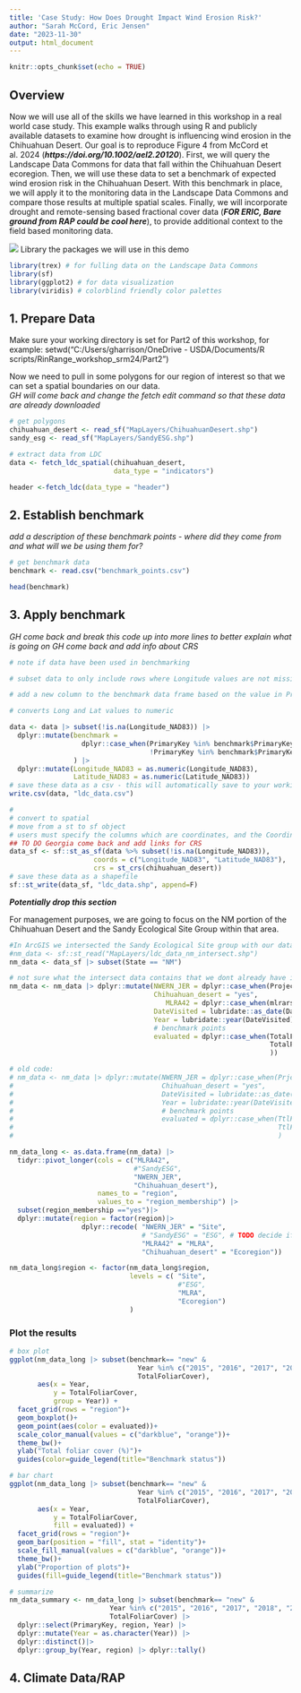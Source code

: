 ---
title: 'Case Study: How Does Drought Impact Wind Erosion Risk?'
author: "Sarah McCord, Eric Jensen"
date: "2023-11-30"
output: html_document
---

```{r setup, include=FALSE}
knitr::opts_chunk$set(echo = TRUE)
```

## Overview

Now we will use all of the skills we have learned in this workshop in a real world case study. This example walks through using R and publicly available datasets to examine how drought is influencing wind erosion in the Chihuahuan Desert. Our goal is to reproduce Figure 4 from McCord et al. 2024 (***https://doi.org/10.1002/ael2.20120***). First, we will query the Landscape Data Commons for data that fall within the Chihuahuan Desert ecoregion. Then, we will use these data to set a benchmark of expected wind erosion risk in the Chihuahuan Desert. With this benchmark in place, we will apply it to the monitoring data in the Landscape Data Commons and compare those results at multiple spatial scales. Finally, we will incorporate drought and remote-sensing based fractional cover data (***FOR ERIC, Bare ground from RAP could be cool here***), to provide additional context to the field based monitoring data.

![](images/figure_4.jpg)
Library the packages we will use in this demo
```{r}
library(trex) # for fulling data on the Landscape Data Commons
library(sf) 
library(ggplot2) # for data visualization
library(viridis) # colorblind friendly color palettes
```

## 1. Prepare Data
Make sure your working directory is set for Part2 of this workshop, for example: setwd("C:/Users/gharrison/OneDrive - USDA/Documents/R scripts/RinRange_workshop_srm24/Part2")

Now we need to pull in some polygons for our region of interest so that we can set a spatial boundaries on our data.  
*GH will come back and change the fetch edit command so that these data are already downloaded*
```{r}
# get polygons
chihuahuan_desert <- read_sf("MapLayers/ChihuahuanDesert.shp")
sandy_esg <- read_sf("MapLayers/SandyESG.shp")

# extract data from LDC
data <- fetch_ldc_spatial(chihuahuan_desert,
                          data_type = "indicators")

header <-fetch_ldc(data_type = "header")
```

## 2. Establish benchmark
*add a description of these benchmark points - where did they come from and what will we be using them for?*
``` {r}
# get benchmark data
benchmark <- read.csv("benchmark_points.csv")

head(benchmark)
```

## 3. Apply benchmark
*GH come back and break this code up into more lines to better explain what is going on*
*GH come back and add info about CRS*
``` {r}
# note if data have been used in benchmarking

# subset data to only include rows where Longitude values are not missing 

# add a new column to the benchmark data frame based on the value in PrimaryKey Key values. If PrimaryKey are in the benchmark dataset, then value is set to "benchmark", otherwise they value is set to 'new'

# converts Long and Lat values to numeric

data <- data |> subset(!is.na(Longitude_NAD83)) |> 
  dplyr::mutate(benchmark =
                  dplyr::case_when(PrimaryKey %in% benchmark$PrimaryKey~ "benchmark",
                                   !PrimaryKey %in% benchmark$PrimaryKey~ "new")
                ) |> 
  dplyr::mutate(Longitude_NAD83 = as.numeric(Longitude_NAD83),
                Latitude_NAD83 = as.numeric(Latitude_NAD83)) 
# save these data as a csv - this will automatically save to your working directory
write.csv(data, "ldc_data.csv")

#
# convert to spatial
# move from a st to sf object
# users must specify the columns which are coordinates, and the Coordinate reference system
## TO DO Georgia come back and add links for CRS
data_sf <- sf::st_as_sf(data %>% subset(!is.na(Longitude_NAD83)),
                     coords = c("Longitude_NAD83", "Latitude_NAD83"),
                     crs = st_crs(chihuahuan_desert))
# save these data as a shapefile
sf::st_write(data_sf, "ldc_data.shp", append=F) 


```

***Potentially drop this section***

For management purposes, we are going to focus on the NM portion of the Chihuahuan Desert and the Sandy Ecological Site Group within that area.
``` {r}

#In ArcGIS we intersected the Sandy Ecological Site group with our data. You can do this  Nelson, could you help me make this intersection work? I think I moved to R because it wasn't going well in R
#nm_data <- sf::st_read("MapLayers/ldc_data_nm_intersect.shp")
nm_data <- data_sf |> subset(State == "NM")

# not sure what the intersect data contains that we dont already have in the data_sf...
nm_data <- nm_data |> dplyr::mutate(NWERN_JER = dplyr::case_when(ProjectKey %in% "NWERN_JER"~ "yes"),
                                    Chihuahuan_desert = "yes",
                                       MLRA42 = dplyr::case_when(mlrarsym %in% "42"~ "yes"),
                                    DateVisited = lubridate::as_date(DateVisited),
                                    Year = lubridate::year(DateVisited) |> as.factor(),
                                    # benchmark points
                                    evaluated = dplyr::case_when(TotalFoliarCover >30 ~ "Meeting",
                                                                 TotalFoliarCover <=30 ~ "Not meeting"
                                                                 ))

# old code: 
# nm_data <- nm_data |> dplyr::mutate(NWERN_JER = dplyr::case_when(PrjctKy %in% "NWERN_JER"~ "yes"),
#                                     Chihuahuan_desert = "yes",
#                                     DateVisited = lubridate::as_date(DatVstd),
#                                     Year = lubridate::year(DateVisited) |> as.factor(),
#                                     # benchmark points
#                                     evaluated = dplyr::case_when(TtlFlrC >30 ~ "Meeting",
#                                                                  TtlFlrC <=30 ~ "Not meeting"
#                                                                  )

nm_data_long <- as.data.frame(nm_data) |>
  tidyr::pivot_longer(cols = c("MLRA42",
                               #"SandyESG", 
                               "NWERN_JER", 
                               "Chihuahuan_desert"),
                      names_to = "region",
                      values_to = "region_membership") |>
  subset(region_membership =="yes")|>
  dplyr::mutate(region = factor(region)|>
                  dplyr::recode( "NWERN_JER" = "Site",
                                 # "SandyESG" = "ESG", # TODO decide if we want SandyESG or not
                                 "MLRA42" = "MLRA",
                                 "Chihuahuan_desert" = "Ecoregion"))

nm_data_long$region <- factor(nm_data_long$region,
                              levels = c( "Site", 
                                          #"ESG",
                                          "MLRA",
                                          "Ecoregion")
                              )
```

### Plot the results

``` {r}
# box plot
ggplot(nm_data_long |> subset(benchmark== "new" &
                                Year %in% c("2015", "2016", "2017", "2018", "2019", "2020", "2021", "2022") &
                                TotalFoliarCover),
       aes(x = Year,
           y = TotalFoliarCover,
           group = Year)) +
  facet_grid(rows = "region")+
  geom_boxplot()+
  geom_point(aes(color = evaluated))+
  scale_color_manual(values = c("darkblue", "orange"))+
  theme_bw()+
  ylab("Total foliar cover (%)")+
  guides(color=guide_legend(title="Benchmark status"))

# bar chart
ggplot(nm_data_long |> subset(benchmark== "new" &
                                Year %in% c("2015", "2016", "2017", "2018", "2019", "2020", "2021", "2022") &
                                TotalFoliarCover),
       aes(x = Year,
           y = TotalFoliarCover,
           fill = evaluated)) +
  facet_grid(rows = "region")+
  geom_bar(position = "fill", stat = "identity")+
  scale_fill_manual(values = c("darkblue", "orange"))+
  theme_bw()+
  ylab("Proportion of plots")+
  guides(fill=guide_legend(title="Benchmark status"))

# summarize
nm_data_summary <- nm_data_long |> subset(benchmark== "new" &
                         Year %in% c("2015", "2016", "2017", "2018", "2019", "2020", "2021", "2022") &
                         TotalFoliarCover) |>
  dplyr::select(PrimaryKey, region, Year) |>
  dplyr::mutate(Year = as.character(Year)) |>
  dplyr::distinct()|>
  dplyr::group_by(Year, region) |> dplyr::tally()
```

## 4. Climate Data/RAP

